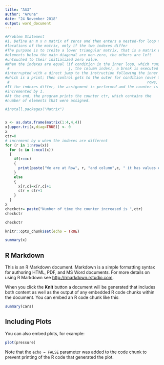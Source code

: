 ---
title: "AS3"
author: "Aruna"
date: "24 November 2018"
output: word_document
---
```{r}
#Problem Statement
#1. Define an m x n matrix of zeros and then enters a nested-for loop to fill the
#locations of the matrix, only if the two indexes differ
#The purpose is to creite a lower triangular matrix, that is a matrix whose
#elements below the main diagonal are non-zero, the others are left
#untouched to their initialized zero value.
#When the indexes are equal (if condition in the inner loop, which runs over
 #                           j, the column index), a break is executed and the innermost loop is
#interrupted with a direct jump to the instruction following the inner loop,
#which is a print; then control gets to the outer for condition (over the
 #                                                               rows, index i), which is evaluated again.
#If the indexes differ, the assignment is performed and the counter is
#incremented by 1.
#At the end, the program prints the counter ctr, which contains the
#number of elements that were assigned.

#install.packages("Matrix")


x <- as.data.frame(matrix(1:4,4,4)) 
x[upper.tri(x,diag=TRUE)] <- 0 
x 
ctr=0
# increment by w when the indexes are different
for (r in 1:nrow(x))   
  for (c in 1:ncol(x))
  {
    if(r==c)
    {
      print(paste("We are at Row", r, "and column",c, " it has values of", x[r,c]," hence skip increment")) 
    }
    else
    {
      x[r,c]=x[r,c]+1
      ctr = ctr+1
    }
  }
x
checkctr= paste("Number of time the counter increased is ",ctr)
checkctr
```

```{r}
checkctr
```

```{r setup, include=FALSE}
knitr::opts_chunk$set(echo = TRUE)
```

```{r}
summary(x)
```


## R Markdown

This is an R Markdown document. Markdown is a simple formatting syntax for authoring HTML, PDF, and MS Word documents. For more details on using R Markdown see <http://rmarkdown.rstudio.com>.

When you click the **Knit** button a document will be generated that includes both content as well as the output of any embedded R code chunks within the document. You can embed an R code chunk like this:

```{r cars}
summary(cars)
```

## Including Plots

You can also embed plots, for example:

```{r pressure, echo=FALSE}
plot(pressure)
```

Note that the `echo = FALSE` parameter was added to the code chunk to prevent printing of the R code that generated the plot.
